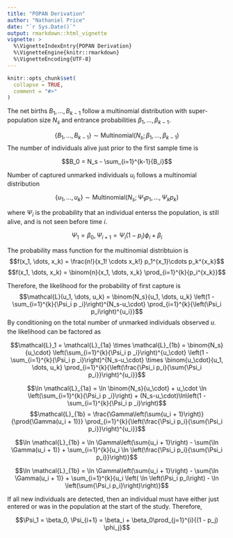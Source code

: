 ```yaml
---
title: "POPAN Derivation"
author: "Nathaniel Price"
date: "`r Sys.Date()`"
output: rmarkdown::html_vignette
vignette: >
  %\VignetteIndexEntry{POPAN Derivation}
  %\VignetteEngine{knitr::rmarkdown}
  %\VignetteEncoding{UTF-8}
---
```


```r
knitr::opts_chunk$set(
  collapse = TRUE,
  comment = "#>"
)
```

The net births $B_1, \dots, B_{k-1}$ follow a multinomial distribution with super-population size
$N_s$ and entrance probabilities $\beta_1, \dots, \beta_{k-1}$.

$$\{B_1, \dots, B_{k-1}\} \sim  \text{Multinomial}(N_s; \beta_1, \dots, \beta_{k-1})$$
The number of individuals alive just prior to the first sample time is 

$$B_0 = N_s - \sum_{i=1}^{k-1}{B_i}$$

Number of captured unmarked individuals $u_i$ follows a multinomial distribution 

$$\{u_1, \dots, u_k\} \sim  \text{Multinomial}(N_s; \Psi_1 p_1, \dots, \Psi_k p_k)$$

where $\Psi_i$ is the probability that an individual enterss the population, is still
alive, and is not seen before time $i$.

$$\Psi_1 = \beta_0, \Psi_{i+1} = \Psi_i (1 - p_i) \phi_i + \beta_i$$

The probability mass function for the multinomial distribtuion is
$$f(x_1, \dots, x_k) = \frac{n!}{x_1! \cdots x_k!} p_1^{x_1}\cdots p_k^{x_k}$$
$$f(x_1, \dots, x_k) = \binom{n}{x_1, \dots, x_k} \prod_{i=1}^{k}{p_i^{x_k}}$$


Therefore, the likelihood for the probability of first capture is
$$\mathcal{L}(u_1, \dots, u_k) = \binom{N_s}{u_1, \dots, u_k} \left(1 - \sum_{i=1}^{k}{\Psi_i p _i}\right)^{N_s-u_\cdot} \prod_{i=1}^{k}{\left(\Psi_i p_i\right)^{u_i}}$$
By conditioning on the total number of unmarked individuals observed $u_\cdot$ the likelihood can be factored as 

$$\mathcal{L}_1 = \mathcal{L}_{1a} \times \mathcal{L}_{1b} = \binom{N_s}{u_\cdot} \left(\sum_{i=1}^{k}{\Psi_i p _i}\right)^{u_\cdot} \left(1 - \sum_{i=1}^{k}{\Psi_i p _i}\right)^{N_s-u_\cdot} \times \binom{u_\cdot}{u_1, \dots, u_k} \prod_{i=1}^{k}{\left(\frac{\Psi_i p_i}{\sum{\Psi_i p_i}}\right)^{u_i}}$$

$$\ln \mathcal{L}_{1a} = \ln \binom{N_s}{u_\cdot} + u_\cdot \ln \left(\sum_{i=1}^{k}{\Psi_i p _i}\right) + (N_s-u_\cdot)\ln\left(1 - \sum_{i=1}^{k}{\Psi_i p _i}\right)$$
$$\mathcal{L}_{1b} = \frac{\Gamma\left(\sum{u_i + 1}\right)}{\prod{\Gamma(u_i + 1)}} \prod_{i=1}^{k}{\left(\frac{\Psi_i p_i}{\sum{\Psi_i p_i}}\right)^{u_i}}$$

$$\ln \mathcal{L}_{1b} =   \ln \Gamma\left(\sum{u_i + 1}\right) - \sum{\ln \Gamma(u_i + 1)} + \sum_{i=1}^{k}{u_i \ln \left(\frac{\Psi_i p_i}{\sum{\Psi_i p_i}}\right)}$$

$$\ln \mathcal{L}_{1b} =   \ln \Gamma\left(\sum{u_i + 1}\right) - \sum{\ln \Gamma(u_i + 1)} + \sum_{i=1}^{k}{u_i \left( \ln \left(\Psi_i p_i\right) - \ln \left(\sum{\Psi_i p_i}\right)\right)}$$

If all new individuals are detected, then an individual must have either just
entered or was in the population at the start of the study. Therefore,

$$\Psi_1 = \beta_0, \Psi_{i+1} = \beta_i + \beta_0\prod_{j=1}^{i}{(1 - p_j) \phi_j}$$


